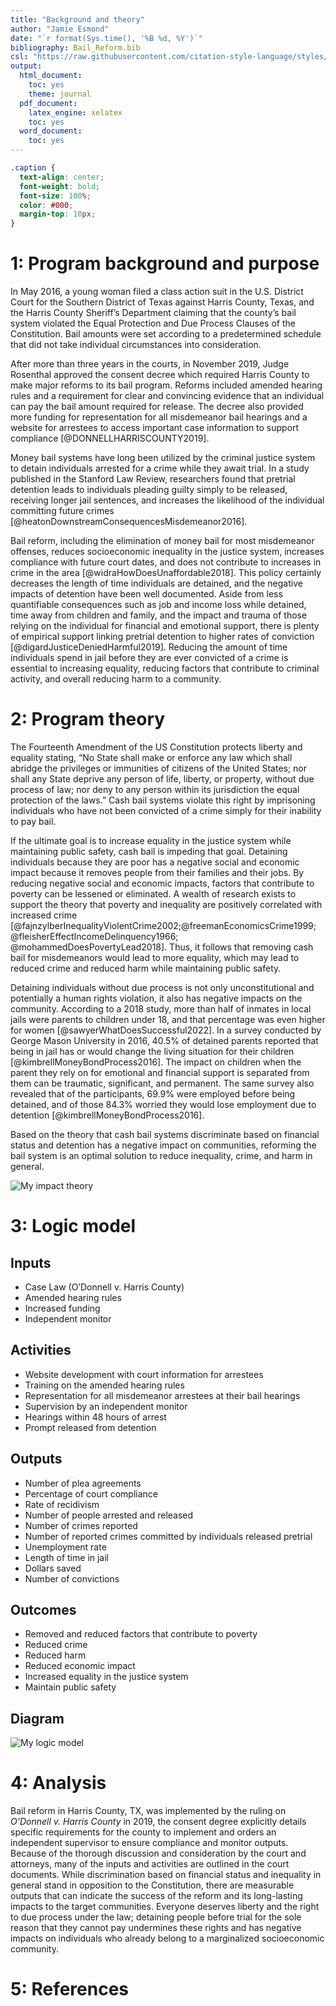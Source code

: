 ```yaml
---
title: "Background and theory"
author: "Jamie Esmond"
date: "`r format(Sys.time(), '%B %d, %Y')`"
bibliography: Bail_Reform.bib
csl: "https://raw.githubusercontent.com/citation-style-language/styles/master/apa.csl"
output: 
  html_document: 
    toc: yes
    theme: journal
  pdf_document: 
    latex_engine: xelatex
    toc: yes
  word_document: 
    toc: yes
---
```

\newpage

```css

.caption {
  text-align: center;
  font-weight: bold;
  font-size: 100%;
  color: #000;
  margin-top: 10px;
}

```

# 1: Program background and purpose

In May 2016, a young woman filed a class action suit in the U.S. District Court for the Southern District of Texas against Harris County, Texas, and the Harris County Sheriff's Department claiming that the county’s bail system violated the Equal Protection and Due Process Clauses of the Constitution. Bail amounts were set according to a predetermined schedule that did not take individual circumstances into consideration. 

After more than three years in the courts, in November 2019, Judge Rosenthal approved the consent decree which required Harris County to make major reforms to its bail program. Reforms included amended hearing rules and a requirement for clear and convincing evidence that an individual can pay the bail amount required for release. The decree also provided more funding for representation for all misdemeanor bail hearings and a website for arrestees to access important case information to support compliance [@DONNELLHARRISCOUNTY2019].

Money bail systems have long been utilized by the criminal justice system to detain individuals arrested for a crime while they await trial. In a study published in the Stanford Law Review, researchers found that pretrial detention leads to individuals pleading guilty simply to be released, receiving longer jail sentences, and increases the likelihood of the individual committing future crimes [@heatonDownstreamConsequencesMisdemeanor2016]. 

Bail reform, including the elimination of money bail for most misdemeanor offenses, reduces socioeconomic inequality in the justice system, increases compliance with future court dates, and does not contribute to increases in crime in the area [@widraHowDoesUnaffordable2018]. This policy certainly decreases the length of time individuals are detained, and the negative impacts of detention have been well documented. Aside from less quantifiable consequences such as job and income loss while detained, time away from children and family, and the impact and trauma of those relying on the individual for financial and emotional support, there is plenty of empirical support linking pretrial detention to higher rates of conviction [@digardJusticeDeniedHarmful2019]. Reducing the amount of time individuals spend in jail before they are ever convicted of a crime is essential to increasing equality, reducing factors that contribute to criminal activity, and overall reducing harm to a community.
\newpage

# 2: Program theory

The Fourteenth Amendment of the US Constitution protects liberty and equality stating, “No State shall make or enforce any law which shall abridge the privileges or immunities of citizens of the United States; nor shall any State deprive any person of life, liberty, or property, without due process of law; nor deny to any person within its jurisdiction the equal protection of the laws.” Cash bail systems violate this right by imprisoning individuals who have not been convicted of a crime simply for their inability to pay bail. 

If the ultimate goal is to increase equality in the justice system while maintaining public safety, cash bail is impeding that goal. Detaining individuals because they are poor has a negative social and economic impact because it removes people from their families and their jobs. By reducing negative social and economic impacts, factors that contribute to poverty can be lessened or eliminated. A wealth of research exists to support the theory that poverty and inequality are positively correlated with increased crime [@fajnzylberInequalityViolentCrime2002;@freemanEconomicsCrime1999; @fleisherEffectIncomeDelinquency1966; @mohammedDoesPovertyLead2018]. Thus, it follows that removing cash bail for misdemeanors would lead to more equality, which may lead to reduced crime and reduced harm while maintaining public safety.

Detaining individuals without due process is not only unconstitutional and potentially a human rights violation, it also has negative impacts on the community. According to a 2018 study, more than half of inmates in local jails were parents to children under 18, and that percentage was even higher for women [@sawyerWhatDoesSuccessful2022]. In a survey conducted by George Mason University in 2016, 40.5% of detained parents reported that being in jail has or would change the living situation for their children [@kimbrellMoneyBondProcess2016]. The impact on children when the parent they rely on for emotional and financial support is separated from them can be traumatic, significant, and permanent. The same survey also revealed that of the participants, 69.9% were employed before being detained, and of those 84.3% worried they would lose employment due to detention [@kimbrellMoneyBondProcess2016].

Based on the theory that cash bail systems discriminate based on financial status and detention has a negative impact on communities, reforming the bail system is an optimal solution to reduce inequality, crime, and harm in general.


![My impact theory](figures/Impact_Theroy.png)
\newpage

# 3: Logic model

## Inputs

- Case Law (O'Donnell v. Harris County)
- Amended hearing rules
- Increased funding 
- Independent monitor

## Activities

- Website development with court information for arrestees
- Training on the amended hearing rules
- Representation for all misdemeanor arrestees at their bail hearings
- Supervision by an independent monitor
- Hearings within 48 hours of arrest 	
- Prompt released from detention

## Outputs

- Number of plea agreements
- Percentage of court compliance
- Rate of recidivism
- Number of people arrested and released
- Number of crimes reported
- Number of reported crimes committed by individuals released pretrial
- Unemployment rate
- Length of time in jail
- Dollars saved
- Number of convictions


## Outcomes

- Removed and reduced factors that contribute to poverty
- Reduced crime
- Reduced harm
- Reduced economic impact
- Increased equality in the justice system
- Maintain public safety


## Diagram

![My logic model](figures/Logic_Model.png)
\newpage

# 4: Analysis

Bail reform in Harris County, TX, was implemented by the ruling on *O'Donnell v. Harris County* in 2019, the consent degree explicitly details specific requirements for the county to implement and orders an independent supervisor to ensure compliance and monitor outputs. Because of the thorough discussion and consideration by the court and attorneys, many of the inputs and activities are outlined in the court documents. While discrimination based on financial status and inequality in general stand in opposition to the Constitution, there are measurable outputs that can indicate the success of the reform and its long-lasting impacts to the target communities. Everyone deserves liberty and the right to due process under the law; detaining people before trial for the sole reason that they cannot pay undermines these rights and has negative impacts on individuals who already belong to a marginalized socioeconomic community. 
\newpage

# 5: References


